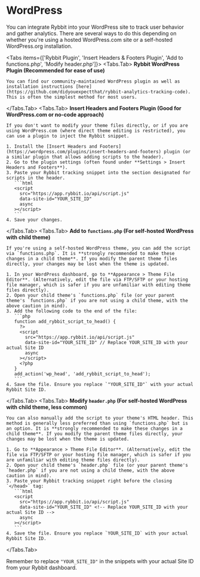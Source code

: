 
# WordPress

You can integrate Rybbit into your WordPress site to track user behavior and gather analytics. There are several ways to do this depending on whether you're using a hosted WordPress.com site or a self-hosted WordPress.org installation.

<Tabs items={['Rybbit Plugin', 'Insert Headers & Footers Plugin', 'Add to functions.php', 'Modify header.php']}>
  <Tabs.Tab>
    **Rybbit WordPress Plugin (Recommended for ease of use)**

    You can find our community-maintained WordPress plugin as well as installation instructions [here](https://github.com/didyouexpectthat/rybbit-analytics-tracking-code). This is often the simplest method for most users.
  </Tabs.Tab>
  <Tabs.Tab>
    **Insert Headers and Footers Plugin (Good for WordPress.com or no-code approach)**

    If you don't want to modify your theme files directly, or if you are using WordPress.com (where direct theme editing is restricted), you can use a plugin to inject the Rybbit snippet.

    1. Install the [Insert Headers and Footers](https://wordpress.com/plugins/insert-headers-and-footers) plugin (or a similar plugin that allows adding scripts to the header).
    2. Go to the plugin settings (often found under **Settings > Insert Headers and Footers**).
    3. Paste your Rybbit tracking snippet into the section designated for scripts in the header.
       ```html
       <script
         src="https://app.rybbit.io/api/script.js"
         data-site-id="YOUR_SITE_ID"
         async
       ></script>
       ```
    4. Save your changes.
  </Tabs.Tab>
  <Tabs.Tab>
    **Add to `functions.php` (For self-hosted WordPress with child theme)**

    If you're using a self-hosted WordPress theme, you can add the script via `functions.php`. It is **strongly recommended to make these changes in a child theme**. If you modify the parent theme files directly, your changes may be lost when the theme is updated.

    1. In your WordPress dashboard, go to **Appearance > Theme File Editor**. (Alternatively, edit the file via FTP/SFTP or your hosting file manager, which is safer if you are unfamiliar with editing theme files directly).
    2. Open your child theme's `functions.php` file (or your parent theme's `functions.php` if you are not using a child theme, with the above caution in mind).
    3. Add the following code to the end of the file:
       ```php
       function add_rybbit_script_to_head() {
         ?>
         <script
           src="https://app.rybbit.io/api/script.js"
           data-site-id="YOUR_SITE_ID" // Replace YOUR_SITE_ID with your actual Site ID
           async
         ></script>
         <?php
       }
       add_action('wp_head', 'add_rybbit_script_to_head');
       ```
    4. Save the file. Ensure you replace `"YOUR_SITE_ID"` with your actual Rybbit Site ID.
  </Tabs.Tab>
  <Tabs.Tab>
    **Modify `header.php` (For self-hosted WordPress with child theme, less common)**

    You can also manually add the script to your theme's HTML header. This method is generally less preferred than using `functions.php` but is an option. It is **strongly recommended to make these changes in a child theme**. If you modify the parent theme files directly, your changes may be lost when the theme is updated.

    1. Go to **Appearance > Theme File Editor**. (Alternatively, edit the file via FTP/SFTP or your hosting file manager, which is safer if you are unfamiliar with editing theme files directly).
    2. Open your child theme's `header.php` file (or your parent theme's `header.php` if you are not using a child theme, with the above caution in mind).
    3. Paste your Rybbit tracking snippet right before the closing `</head>` tag:
       ```html
       <script
         src="https://app.rybbit.io/api/script.js"
         data-site-id="YOUR_SITE_ID" <!-- Replace YOUR_SITE_ID with your actual Site ID -->
         async
       ></script>
       ```
    4. Save the file. Ensure you replace `YOUR_SITE_ID` with your actual Rybbit Site ID.
  </Tabs.Tab>
</Tabs>

Remember to replace `"YOUR_SITE_ID"` in the snippets with your actual Site ID from your Rybbit dashboard.
